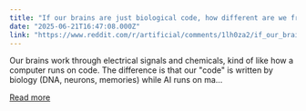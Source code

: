 ```yaml
---
title: "If our brains are just biological code, how different are we from AI?"
date: "2025-06-21T16:47:08.000Z"
link: "https://www.reddit.com/r/artificial/comments/1lh0za2/if_our_brains_are_just_biological_code_how/"
---
```


Our brains work through electrical signals and chemicals, kind of like how a computer runs on code. The difference is that our "code" is written by biology (DNA, neurons, memories) while AI runs on ma...

[Read more](https://www.reddit.com/r/artificial/comments/1lh0za2/if_our_brains_are_just_biological_code_how/)

